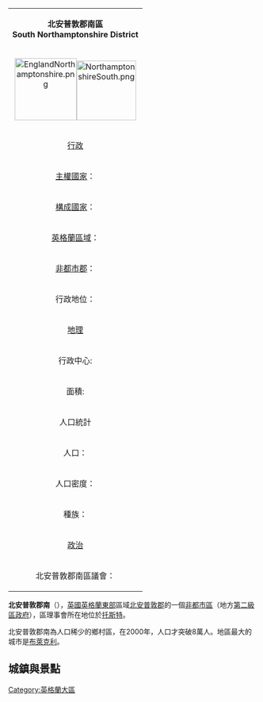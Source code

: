 {| class="infobox bordered" align=right cellpadding=4 cellspacing=0 width=275 style="clear:right; margin: 0 0 1em 1em; background: #f9f9f9;  font-size: 95%;"
|-
|colspan=2 align=center bgcolor="#BFDFFF"|'''北安普敦郡南區'''<br />'''South Northamptonshire District'''
|-
!colspan=2 align=center|[[Image:EnglandNorthamptonshire.png|125px]][[Image:NorthamptonshireSouth.png|120px]]
|-
!colspan=2 align=center bgcolor="#BFDFFF"|[[行政|行政]]
|-
|[[主權國家|主權國家]]：|| [[英國|英國]]
|-
|[[構成國家|構成國家]]：|| [[英格蘭|英格蘭]]
|-
|[[英格蘭區域|英格蘭區域]]：|| [[東密德蘭|東密德蘭]]
|-
|[[非都市郡|非都市郡]]：|| [[北安普敦郡|北安普敦郡]]
|-
|行政地位：||'''[[非都市區|非都市區]]'''
（第二級地方行政區）
|-
!colspan=2 align=center bgcolor="#BFDFFF"|[[地理|地理]]
|-
|行政中心:||[[托斯特_(英國)|托斯特]]
|-
|面積:||634.0 km²
（英格蘭排名65）
|-
!colspan=2 align=center bgcolor="#BFDFFF"|人口統計
|-
|人口：||90,300 人
（英格蘭排名253）
|-
|人口密度：||142 / km²
|-
|種族：||98.4% 白種人<br/>
|-
!colspan=2 align=center bgcolor="#BFDFFF"|[[政治|政治]]
|-
|北安普敦郡南區議會：||[http://www.southnorthants.gov.uk/  www.southnorthants.gov.uk]{{Wayback|url=http://www.southnorthants.gov.uk/ |date=20080913052941 }}
|}
'''北安普敦郡南'''（{{lang-en|South Northamptonshire}}），[[英國|英國]][[英格蘭|英格蘭]][[東密德蘭|東部]]區域[[北安普敦郡|北安普敦郡]]的一個[[非都市區|非都市區]]（地方[[英格蘭的區|第二級區政府]]），區理事會所在地位於[[托斯特_(英國)|托斯特]]。


北安普敦郡南為人口稀少的鄉村區，在2000年，人口才突破8萬人。地區最大的城市是[[布萊克利|布萊克利]]。


== 城鎮與景點 ==

[[Category:英格蘭大區|Category:英格蘭大區]]